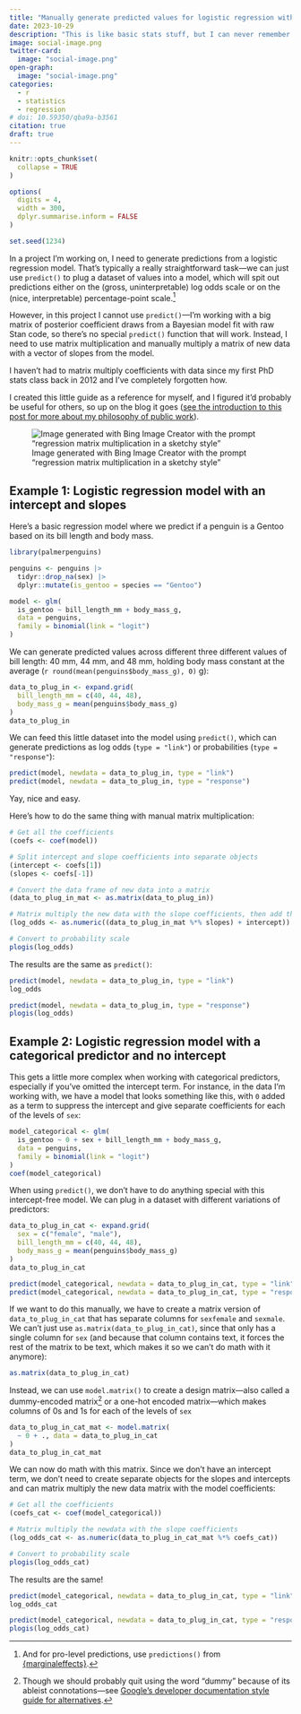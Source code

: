 ```yaml
---
title: "Manually generate predicted values for logistic regression with matrix multiplication in R"
date: 2023-10-29
description: "This is like basic stats stuff, but I can never remember how to do it—here's how to use matrix multiplication to replicate the results of `predict()`"
image: social-image.png
twitter-card:
  image: "social-image.png"
open-graph:
  image: "social-image.png"
categories:
  - r
  - statistics
  - regression
# doi: 10.59350/qba9a-b3561
citation: true
draft: true
---
```


```r
knitr::opts_chunk$set(
  collapse = TRUE
)

options(
  digits = 4,
  width = 300,
  dplyr.summarise.inform = FALSE
)

set.seed(1234)
```

In a project I'm working on, I need to generate predictions from a logistic regression model. That's typically a really straightforward task—we can just use `predict()` to plug a dataset of values into a model, which will spit out predictions either on the (gross, uninterpretable) log odds scale or on the (nice, interpretable) percentage-point scale.^[And for pro-level predictions, use `predictions()` from [{marginaleffects}](https://vincentarelbundock.github.io/marginaleffects/articles/predictions.html).]

However, in this project I cannot use `predict()`—I'm working with a big matrix of posterior coefficient draws from a Bayesian model fit with raw Stan code, so there's no special `predict()` function that will work. Instead, I need to use matrix multiplication and manually multiply a matrix of new data with a vector of slopes from the model. 

I haven't had to matrix multiply coefficients with data since my first PhD stats class back in 2012 and I've completely forgotten how. 

I created this little guide as a reference for myself, and I figured it'd probably be useful for others, so up on the blog it goes ([see the introduction to this post for more about my philosophy of public work](https://www.andrewheiss.com/blog/2022/05/20/marginalia/index.html)).

![Image generated with Bing Image Creator with the prompt "regression matrix multiplication in a sketchy style"](social-image.png)

## Example 1: Logistic regression model with an intercept and slopes

Here's a basic regression model where we predict if a penguin is a Gentoo based on its bill length and body mass. 

```r
library(palmerpenguins)

penguins <- penguins |> 
  tidyr::drop_na(sex) |> 
  dplyr::mutate(is_gentoo = species == "Gentoo")

model <- glm(
  is_gentoo ~ bill_length_mm + body_mass_g,
  data = penguins,
  family = binomial(link = "logit")
)
```

We can generate predicted values across different three different values of bill length: 40 mm, 44 mm, and 48 mm, holding body mass constant at the average (`r round(mean(penguins$body_mass_g), 0)` g):

```r
data_to_plug_in <- expand.grid(
  bill_length_mm = c(40, 44, 48),
  body_mass_g = mean(penguins$body_mass_g)
)
data_to_plug_in
```

We can feed this little dataset into the model using `predict()`, which can generate predictions as log odds (`type = "link"`) or probabilities (`type = "response"`):

```r
predict(model, newdata = data_to_plug_in, type = "link")
predict(model, newdata = data_to_plug_in, type = "response")
```

Yay, nice and easy.

Here's how to do the same thing with manual matrix multiplication:

```r
# Get all the coefficients
(coefs <- coef(model))

# Split intercept and slope coefficients into separate objects
(intercept <- coefs[1])
(slopes <- coefs[-1])

# Convert the data frame of new data into a matrix
(data_to_plug_in_mat <- as.matrix(data_to_plug_in))

# Matrix multiply the new data with the slope coefficients, then add the intercept
(log_odds <- as.numeric((data_to_plug_in_mat %*% slopes) + intercept))

# Convert to probability scale
plogis(log_odds)
```

The results are the same as `predict()`:

```r
predict(model, newdata = data_to_plug_in, type = "link")
log_odds

predict(model, newdata = data_to_plug_in, type = "response")
plogis(log_odds)
```


## Example 2: Logistic regression model with a categorical predictor and no intercept

This gets a little more complex when working with categorical predictors, especially if you've omitted the intercept term. For instance, in the data I'm working with, we have a model that looks something like this, with `0` added as a term to suppress the intercept and give separate coefficients for each of the levels of `sex`:

```r
model_categorical <- glm(
  is_gentoo ~ 0 + sex + bill_length_mm + body_mass_g,
  data = penguins,
  family = binomial(link = "logit")
)
coef(model_categorical)
```

When using `predict()`, we don't have to do anything special with this intercept-free model. We can plug in a dataset with different variations of predictors:

```r
data_to_plug_in_cat <- expand.grid(
  sex = c("female", "male"),
  bill_length_mm = c(40, 44, 48),
  body_mass_g = mean(penguins$body_mass_g)
)
data_to_plug_in_cat

predict(model_categorical, newdata = data_to_plug_in_cat, type = "link")
predict(model_categorical, newdata = data_to_plug_in_cat, type = "response")
```

If we want to do this manually, we have to create a matrix version of `data_to_plug_in_cat` that has separate columns for `sexfemale` and `sexmale`. We can't just use `as.matrix(data_to_plug_in_cat)`, since that only has a single column for `sex` (and because that column contains text, it forces the rest of the matrix to be text, which makes it so we can't do math with it anymore):

```r
as.matrix(data_to_plug_in_cat)
```

Instead, we can use `model.matrix()` to create a design matrix—also called a dummy-encoded matrix^[Though we should probably quit using the word "dummy" because of its ableist connotations—see [Google's developer documentation style guide for alternatives](https://developers.google.com/style/word-list#dummy-variable).] or a one-hot encoded matrix—which makes columns of 0s and 1s for each of the levels of `sex`

```r
data_to_plug_in_cat_mat <- model.matrix(
  ~ 0 + ., data = data_to_plug_in_cat
)
data_to_plug_in_cat_mat
```

We can now do math with this matrix. Since we don't have an intercept term, we don't need to create separate objects for the slopes and intercepts and can matrix multiply the new data matrix with the model coefficients:

```r
# Get all the coefficients
(coefs_cat <- coef(model_categorical))

# Matrix multiply the newdata with the slope coefficients
(log_odds_cat <- as.numeric(data_to_plug_in_cat_mat %*% coefs_cat))

# Convert to probability scale
plogis(log_odds_cat)
```

The results are the same!

```r
predict(model_categorical, newdata = data_to_plug_in_cat, type = "link")
log_odds_cat

predict(model_categorical, newdata = data_to_plug_in_cat, type = "response")
plogis(log_odds_cat)
```
